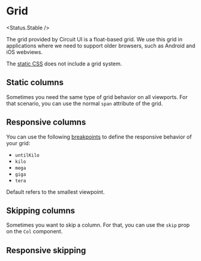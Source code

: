 
# Grid

<Status.Stable />

The grid provided by Circuit UI is a float-based grid. We use
this grid in applications where we need to support older browsers, such as Android and iOS webviews.

The [static CSS](Features/Static-CSS) does not include a grid system.

## Static columns

Sometimes you need the same type of grid behavior on all viewports. For that
scenario, you can use the normal `span` attribute of the grid.

<Story id="layout-grid-grid--static-columns" />

## Responsive columns

You can use the following [breakpoints](Features/Theme) to define the
responsive behavior of your grid:

- `untilKilo`
- `kilo`
- `mega`
- `giga`
- `tera`

<Story id="layout-grid-grid--responsive-columns" />

Default refers to the smallest viewpoint.

## Skipping columns

Sometimes you want to skip a column. For that, you can use the `skip` prop on
the `Col` component.

<Story id="layout-grid-grid--skipping-columns" />

## Responsive skipping

<Story id="layout-grid-grid--responsive-skipping" />
